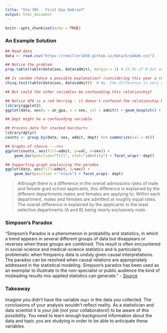 ```yaml
---
title: "Sta-395 - First Day Debrief"
output: html_document
---
```


```r
knitr::opts_chunk$set(echo = TRUE)
```

### An Example Solution

```r
## Read data
data <- read.csv("https://remiller1450.github.io/data/GradAdm.csv")

## Notice the problem
prop.table(table(data$sex, data$admit), margin = 1) # 23.9% of M but only 19.3% of F are admitted

## Is random chance a possible explanation? (considering this year a representative sample of the school more broadly - other years, etc.)
chisq.test(table(data$sex, data$admit))  # No, the difference is very unlikely to be due to chance

## But could the other variables be confounding this relationship?

## Notice GPA is a red herring - it doesn't confound the relationship b/w sex and admit
library(ggplot2)
ggplot(data, aes(y = un_gpa, x = sex, col = admit)) + geom_boxplot() + facet_wrap(~ dept)

## Dept might be a confounding variable 

## Process data for stacked barcharts
library(dplyr)
counts <- group_by(data, sex, admit, dept) %>% summarize(val = n())

## Graphs of choice --->>>
ggplot(counts, aes(fill=admit, y=val, x=sex)) + 
    geom_bar(position="fill", stat="identity") + facet_wrap(~ dept)

## Supporting graph explaining the paradox
ggplot(data, aes(fill=admit, x=sex)) + 
    geom_bar(position = "stack") + facet_wrap(~ dept)
```

> Although there is a difference in the overall admissions rates of male and female grad school applicants, this difference is explained by the different departments males and females are applying to. Within each department, males and females are admitted at roughly equal rates.  The overall difference is explained by the applicants to the least selective departments (A and B) being nearly exclusively male.

### Simpson's Paradox

"Simpson's Paradox is a phenomenon in probability and statistics, in which a trend appears in several different groups of data but disappears or reverses when these groups are combined. This result is often encountered in social-science and medical-science statistics and is particularly problematic when frequency data is unduly given causal interpretations. The paradox can be resolved when causal relations are appropriately addressed in the statistical modeling. Simpson's paradox has been used as an exemplar to illustrate to the non-specialist or public audience the kind of misleading results mis-applied statistics can generate." -  [Source](https://en.wikipedia.org/wiki/Simpson%27s_paradox)

### Takeaway

Imagine you didn't have the variable `dept` in the data you collected. The conclusions of your analysis wouldn't reflect reality.  As a statistician and data scientist it is *your job* (not your collaborators!) to be aware of this possibility.  You need to learn enough background information about the data and topic you are studying in order to be able to anticipate these variables.
